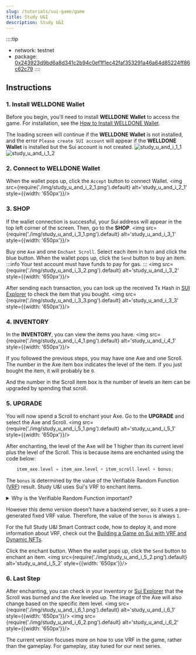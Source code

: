 ```yaml
---
slug: /tutorials/sui-game/game
title: Study U&I
description: Study U&I
---
```


::::tip
- network: testnet
- package: [0x243923d9bd6a8d341c2b94c0ef1f1ec42faf353291a46a64d85224ff86c62c79](https://suiexplorer.com/object/0x243923d9bd6a8d341c2b94c0ef1f1ec42faf353291a46a64d85224ff86c62c79?network=testnet)
::::


<UnityCanvas 
    loaderUrl = "/unity3d/study-u-i/build.loader.js"
    dataUrl = "/unity3d/study-u-i/build.data"
    frameworkUrl = "/unity3d/study-u-i/build.framework.js"
    codeUrl = "/unity3d/study-u-i/build.wasm"
/>

## Instructions
### 1. Install WELLDONE Wallet
Before you begin, you'll need to install **WELLDONE Wallet** to access the game. For installation, see the [How to Install WELLDONE Wallet](https://docs.welldonestudio.io/wallet/manual/how-to-install).

The loading screen will continue if the **WELLDONE Wallet** is not installed, and the error `Please create SUI account` will appear if the **WELLDONE Wallet** is installed but the Sui account is not created.
![study_u_and_i_1_1](https://github.com/welldonestudio/welldonestudio.github.io/assets/49579003/815f7bd4-e821-4a28-a739-57a5a1c5b6aa)
![study_u_and_i_1_2](https://github.com/welldonestudio/welldonestudio.github.io/assets/49579003/8a6fd136-7e8f-47f0-bcc9-26532d601b10)

### 2. Connect to WELLDONE Wallet
When the wallet pops up, click the `Accept` button to connect Wallet.
<img src={require('./img/study_u_and_i_2_1.png').default} alt='study_u_and_i_2_1' style={{width: '650px'}}/>

### 3. SHOP
If the wallet connection is successful, your Sui address will appear in the top left corner of the screen. Then, go to the **SHOP**.
<img src={require('./img/study_u_and_i_3_1.png').default} alt='study_u_and_i_3_1' style={{width: '650px'}}/>

Buy one `Axe` and one `Enchant Scroll`. Select each item in turn and click the blue button. When the wallet pops up, click the `Send` button to buy an item.
:::info
Your test account must have funds to pay for gas.
:::
<img src={require('./img/study_u_and_i_3_2.png').default} alt='study_u_and_i_3_2' style={{width: '650px'}}/>

After sending each transaction, you can look up the received Tx Hash in [SUI Explorer](https://suiexplorer.com/) to check the item that you bought.
<img src={require('./img/study_u_and_i_3_3.png').default} alt='study_u_and_i_3_3' style={{width: '650px'}}/>

### 4. INVENTORY
In the **INVENTORY**, you can view the items you have.
<img src={require('./img/study_u_and_i_4_1.png').default} alt='study_u_and_i_4_1' style={{width: '650px'}}/>

If you followed the previous steps, you may have one Axe and one Scroll. The number in the Axe item box indicates the level of the item. If you just bought the item, it will probably be `0`. 

And the number in the Scroll item box is the number of levels an item can be upgraded by spending that scroll.

### 5. UPGRADE
You will now spend a Scroll to enchant your Axe. Go to the **UPGRADE** and select the Axe and Scroll. 
<img src={require('./img/study_u_and_i_5_1.png').default} alt='study_u_and_i_5_1' style={{width: '650px'}}/>

After enchanting, the level of the Axe will be 1 higher than its current level plus the level of the Scroll. This is because items are enchanted using the code below:

```rust
    item_axe.level = item_axe.level + item_scroll.level + bonus;
```

The `bonus` is determined by the value of the Verifiable Random Function ([VRF](https://docs.sui.io/learn/cryptography/ecvrf)) result. Study U&I uses Sui's VRF to enchant items.

<details>
  <summary>Why is the Verifiable Random Function important?</summary>
  <div>
    <div>
    VRF is important because users can provide a seed for the game company to generate a random value, and users can always verify that the game company used that seed to generate the random. Therefore it is transparent.
    </div>
  </div>
</details>

However this demo version doesn't have a backend server, so it uses a pre-generated fixed VRF value. Therefore, the value of the `bonus` is always `1`.

For the full Study U&I Smart Contract code, how to deploy it, and more information about VRF, check out the [Building a Game on Sui with VRF and Dynamic NFTs](http://localhost:3000/tutorials/sui-game/#smart-contract-update-item).

Click the enchant button. When the wallet pops up, click the `Send` button to enchant an item.
<img src={require('./img/study_u_and_i_5_2.png').default} alt='study_u_and_i_5_2' style={{width: '650px'}}/>

### 6. Last Step
After enchanting, you can check in your inventory or [Sui Explorer](https://suiexplorer.com/) that the Scroll was burned and the Axe leveled up. The image of the Axe will also change based on the specific item level.
<img src={require('./img/study_u_and_i_6_1.png').default} alt='study_u_and_i_6_1' style={{width: '650px'}}/>
<img src={require('./img/study_u_and_i_6_2.png').default} alt='study_u_and_i_6_2' style={{width: '650px'}}/>

The current version focuses more on how to use VRF in the game, rather than the gameplay. For gameplay, stay tuned for our next series.